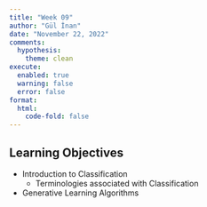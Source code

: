 ```yaml
---
title: "Week 09"
author: "Gül İnan"
date: "November 22, 2022"
comments:
  hypothesis: 
    theme: clean
execute: 
  enabled: true
  warning: false
  error: false
format: 
  html:
    code-fold: false
---
```


## Learning Objectives

-  Introduction to Classification
    -   Terminologies associated with Classification
-   Generative Learning Algorithms

